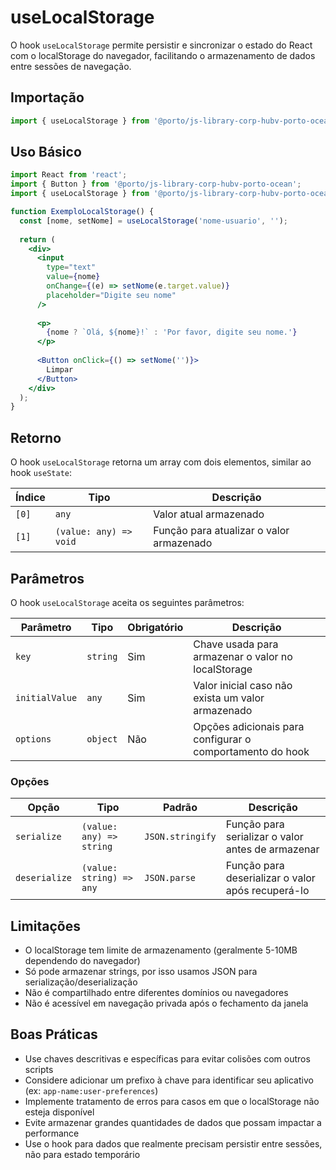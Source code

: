 

<Meta title="Components/UseLocalStorage" />

# useLocalStorage

O hook `useLocalStorage` permite persistir e sincronizar o estado do React com o localStorage do navegador, facilitando o armazenamento de dados entre sessões de navegação.

## Importação

```jsx
import { useLocalStorage } from '@porto/js-library-corp-hubv-porto-ocean/hooks';
```

## Uso Básico

```jsx
import React from 'react';
import { Button } from '@porto/js-library-corp-hubv-porto-ocean';
import { useLocalStorage } from '@porto/js-library-corp-hubv-porto-ocean/hooks';

function ExemploLocalStorage() {
  const [nome, setNome] = useLocalStorage('nome-usuario', '');
  
  return (
    <div>
      <input
        type="text"
        value={nome}
        onChange={(e) => setNome(e.target.value)}
        placeholder="Digite seu nome"
      />
      
      <p>
        {nome ? `Olá, ${nome}!` : 'Por favor, digite seu nome.'}
      </p>
      
      <Button onClick={() => setNome('')}>
        Limpar
      </Button>
    </div>
  );
}
```

## Retorno

O hook `useLocalStorage` retorna um array com dois elementos, similar ao hook `useState`:

| Índice | Tipo | Descrição |
|--------|------|-----------|
| `[0]` | `any` | Valor atual armazenado |
| `[1]` | `(value: any) => void` | Função para atualizar o valor armazenado |

## Parâmetros

O hook `useLocalStorage` aceita os seguintes parâmetros:

| Parâmetro | Tipo | Obrigatório | Descrição |
|-----------|------|-------------|-----------|
| `key` | `string` | Sim | Chave usada para armazenar o valor no localStorage |
| `initialValue` | `any` | Sim | Valor inicial caso não exista um valor armazenado |
| `options` | `object` | Não | Opções adicionais para configurar o comportamento do hook |

### Opções

| Opção | Tipo | Padrão | Descrição |
|-------|------|--------|-----------|
| `serialize` | `(value: any) => string` | `JSON.stringify` | Função para serializar o valor antes de armazenar |
| `deserialize` | `(value: string) => any` | `JSON.parse` | Função para deserializar o valor após recuperá-lo |



## Limitações

- O localStorage tem limite de armazenamento (geralmente 5-10MB dependendo do navegador)
- Só pode armazenar strings, por isso usamos JSON para serialização/deserialização
- Não é compartilhado entre diferentes domínios ou navegadores
- Não é acessível em navegação privada após o fechamento da janela

## Boas Práticas

- Use chaves descritivas e específicas para evitar colisões com outros scripts
- Considere adicionar um prefixo à chave para identificar seu aplicativo (ex: `app-name:user-preferences`)
- Implemente tratamento de erros para casos em que o localStorage não esteja disponível
- Evite armazenar grandes quantidades de dados que possam impactar a performance
- Use o hook para dados que realmente precisam persistir entre sessões, não para estado temporário
